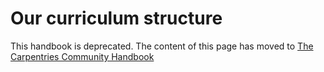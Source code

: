 # Our curriculum structure
This handbook is deprecated. 
The content of this page has moved to [The Carpentries Community Handbook](https://docs.carpentries.org/resources/curriculum/curriculum-structure)
